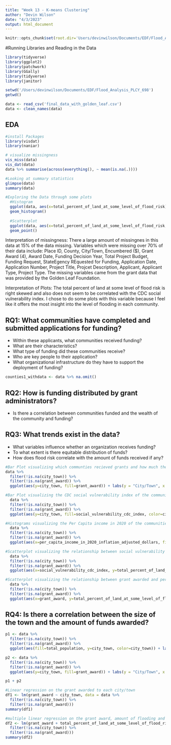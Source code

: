 ```yaml
---
title: "Week 13 - K-means Clustering"
author: "Devin Wilson"
date: "4/3/2023"
output: html_document
---
```


```r
knitr::opts_chunk$set(root.dir='Users/devinwilson/Documents/EDF/Flood_Analysis_PLCY_698') # change for your root directory)
```

#Running Libraries and Reading in the Data

```r
library(tidyverse)
library(ggplot2)
library(patchwork)
library(GGally)
library(tidyverse)
library(janitor)

setwd('/Users/devinwilson/Documents/EDF/Flood_Analysis_PLCY_698')
getwd()

data <- read_csv('final_data_with_golden_leaf.csv')
data <- clean_names(data)
```

## EDA 

```r
#install Packages
library(visdat)
library(naniar)

# visualize missingness
vis_miss(data)
vis_dat(data)
data %>% summarise(across(everything(), ~ mean(is.na(.))))

#Looking at summary statistics
glimpse(data)
summary(data)

#Exploring the Data through some plots
  #Histogram
  ggplot(data, aes(x=total_percent_of_land_at_some_level_of_flood_risk)) +
  geom_histogram()
  
  #Scatterplot
  ggplot(data, aes(x=total_percent_of_land_at_some_level_of_flood_risk, y=social_vulnerability_cdc_index)) +
  geom_point()

```
Interpretation of missingness: 
There a large amount of missingnes in this data at 15% of the data missing. Variables which were missing over 70% of their data include: Place ID, County, City/Town, Encumbered ($), Grant Award (4), Award Date, Funding Decision Year, Total Project Budget, Funding Request, StateEgency REquested for Funding, Application Date, Application Number, Project Title, Projcet Description, Applicant, Applicant Type, Project Type. The missing variables came from  the grant data that was provided by the Golden Leaf Foundation.

Interpretation of Plots:
The total percent of land at some level of flood risk is right skewed and also does not seem to be correlated with the CDC social vulnerability index. I chose to do some plots with this variable because I feel like it offers the most insight into the level of flooding in each community. 

## RQ1: What communities have completed and submitted applications for funding?
- Within these applicants, what communities received funding? 
- What are their characteristics?
- What type of funding did these communities receive? 
- Who are key people to their application?
- What organizational infrastructure do they have to support the deployment of funding?

```r
counties1_withdata <- data %>% na.omit()

```

## RQ2: How is funding distributed by grant administrators?
- Is there a correlation between communities funded and the wealth of the community and funding?

## RQ3: What trends exist in the data?
- What variables influence whether an organization receives funding?
- To what extent is there equitable distribution of funds?
- How does flood risk correlate with the amount of funds received if any? 

```r
#Bar Plot visualizing which communties recieved grants and how much they recieved.
data %>%
  filter(!is.na(city_town)) %>%
  filter(!is.na(grant_award)) %>%
  ggplot(aes(y=city_town, fill=grant_award)) + labs(y = "City/Town", x = "Grant Award in Thousands", title = "Grant Awarded to Each City/Town", fill="Grant Awarded") + theme_classic() + geom_bar()

```
```r
#Bar Plot visualizing the CDC social vulnerability index of the communities which received funding
  data %>%
  filter(!is.na(city_town)) %>%
  filter(!is.na(grant_award)) %>%
  ggplot(aes(y=city_town, fill=social_vulnerability_cdc_index, color=city_town)) + labs(y = "City/Town", x = "Social Vulnerability Index", title = "CDC social vulnerability index of communities who Recieved Grants", fill="Grant Award") + theme_classic() + geom_bar(show.legend = FALSE)
```
```r
#Histograms visualizing the Per Capita income in 2020 of the communities which received funding
  data %>%
  filter(!is.na(city_town)) %>%
  filter(!is.na(grant_award)) %>%
  ggplot(aes(x=per_capita_income_in_2020_inflation_adjusted_dollars, fill=city_town), show.legend = FALSE) + labs(x = "Per Capita income in 2020 inflation adjusted dollars", title = "Per Capita Income in 2020 of Communities Which Received a Grant", show.legend = FALSE) + facet_wrap(~city_town) + geom_density(show.legend = FALSE)
```
```r
#Scatterplot visualizing the relationship between social vulnerability index and percent of area flooded
  data %>%
  filter(!is.na(city_town)) %>%
  filter(!is.na(grant_award)) %>%
  ggplot(aes(x=social_vulnerability_cdc_index, y=total_percent_of_land_at_some_level_of_flood_risk, fill=city_town, color=city_town)) + labs(x = "Social Vulnerability CDC Index", y="Total percent of Land at Some Level of Flood Risk", title = "Areas with Flood Risk and CDC Social Vulnerability Index", fill="City/Town") + geom_point()
```
```r
#Scatterplot visualizing the relationship between grant awarded and percent of area flooded
  data %>%
  filter(!is.na(city_town)) %>%
  filter(!is.na(grant_award)) %>%
  ggplot(aes(x=grant_award, y=total_percent_of_land_at_some_level_of_flood_risk)) +  labs(x = "Grant Award", y="Total percent of Land at Some Level of Flood Risk", title = "Areas with Flood Risk and Grant Awarded") + geom_point(alpha = 1.5)
```

## RQ4: Is there a correlation between the size of the town and the amount of funds awarded?
```r
p1 <- data %>%
  filter(!is.na(city_town)) %>%
  filter(!is.na(grant_award)) %>%
  ggplot(aes(fill=total_population, y=city_town, color=city_town)) + labs(y = "City/Town", x = "Population", title = "Population of each City/Town") + geom_bar(show.legend = FALSE)

p2 <- data %>%
  filter(!is.na(city_town)) %>%
  filter(!is.na(grant_award)) %>%
  ggplot(aes(y=city_town, fill=grant_award)) + labs(y = "City/Town", x = "Grant Award in Thousands", title = "Grant Awarded to Each City/Town", fill="Grant Awarded") + theme_classic() + geom_bar()

p1 + p2
```
```r
#Linear regression on the grant awarded to each city/town
df1 <- lm(grant_award ~ city_town, data = data %>%
  filter(!is.na(city_town)) %>%
  filter(!is.na(grant_award)))
summary(df1)
```

```r
#multiple linear regression on the grant award, amount of flooding and the city/town
df2 <- lm(grant_award + total_percent_of_land_at_some_level_of_flood_risk ~ city_town, data = data %>%
  filter(!is.na(city_town)) %>%
  filter(!is.na(grant_award)))
summary(df2)
```


